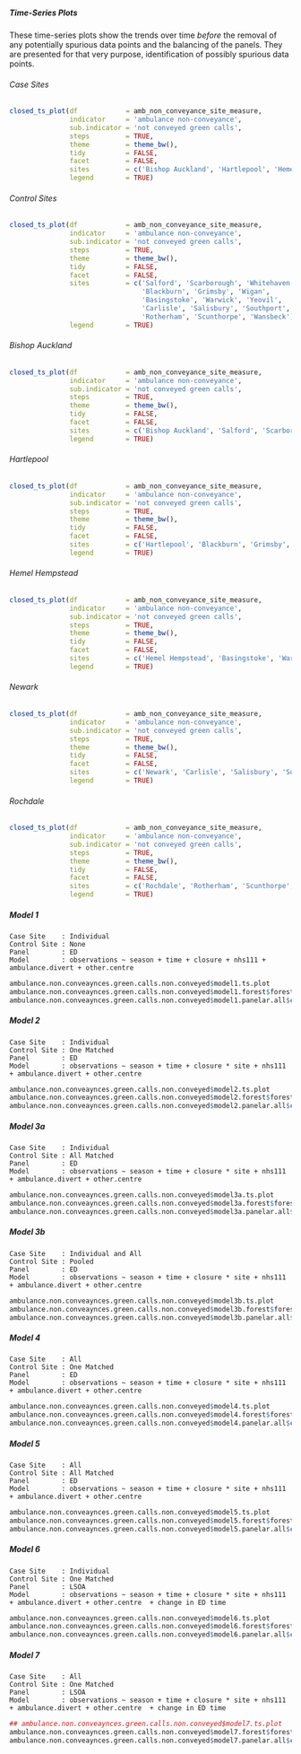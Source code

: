 ##### Time-Series Plots

These time-series plots show the trends over time *before* the removal of any potentially spurious data points and the balancing of the panels.  They are presented for that very purpose, identification of possibly spurious data points.

###### Case Sites

```r
closed_ts_plot(df            = amb_non_conveyance_site_measure,
               indicator     = 'ambulance non-conveyance',
               sub.indicator = 'not conveyed green calls',
               steps         = TRUE,
               theme         = theme_bw(),
               tidy          = FALSE,
               facet         = FALSE,
               sites         = c('Bishop Auckland', 'Hartlepool', 'Hemel Hempstead', 'Newark', 'Rochdale'),
               legend        = TRUE)
```

###### Control Sites

```r
closed_ts_plot(df            = amb_non_conveyance_site_measure,
               indicator     = 'ambulance non-conveyance',
               sub.indicator = 'not conveyed green calls',
               steps         = TRUE,
               theme         = theme_bw(),
               tidy          = FALSE,
               facet         = FALSE,
               sites         = c('Salford', 'Scarborough', 'Whitehaven',
                                 'Blackburn', 'Grimsby', 'Wigan',
                                 'Basingstoke', 'Warwick', 'Yeovil',
                                 'Carlisle', 'Salisbury', 'Southport',
                                 'Rotherham', 'Scunthorpe', 'Wansbeck'),
               legend        = TRUE)
```

###### Bishop Auckland

```r
closed_ts_plot(df            = amb_non_conveyance_site_measure,
               indicator     = 'ambulance non-conveyance',
               sub.indicator = 'not conveyed green calls',
               steps         = TRUE,
               theme         = theme_bw(),
               tidy          = FALSE,
               facet         = FALSE,
               sites         = c('Bishop Auckland', 'Salford', 'Scarborough', 'Whitehaven'),
               legend        = TRUE)
```

###### Hartlepool

```r
closed_ts_plot(df            = amb_non_conveyance_site_measure,
               indicator     = 'ambulance non-conveyance',
               sub.indicator = 'not conveyed green calls',
               steps         = TRUE,
               theme         = theme_bw(),
               tidy          = FALSE,
               facet         = FALSE,
               sites         = c('Hartlepool', 'Blackburn', 'Grimsby', 'Wigan'),
               legend        = TRUE)
```

###### Hemel Hempstead

```r
closed_ts_plot(df            = amb_non_conveyance_site_measure,
               indicator     = 'ambulance non-conveyance',
               sub.indicator = 'not conveyed green calls',
               steps         = TRUE,
               theme         = theme_bw(),
               tidy          = FALSE,
               facet         = FALSE,
               sites         = c('Hemel Hempstead', 'Basingstoke', 'Warwick', 'Yeovil'),
               legend        = TRUE)
```

###### Newark

```r
closed_ts_plot(df            = amb_non_conveyance_site_measure,
               indicator     = 'ambulance non-conveyance',
               sub.indicator = 'not conveyed green calls',
               steps         = TRUE,
               theme         = theme_bw(),
               tidy          = FALSE,
               facet         = FALSE,
               sites         = c('Newark', 'Carlisle', 'Salisbury', 'Southport'),
               legend        = TRUE)
```

###### Rochdale

```r
closed_ts_plot(df            = amb_non_conveyance_site_measure,
               indicator     = 'ambulance non-conveyance',
               sub.indicator = 'not conveyed green calls',
               steps         = TRUE,
               theme         = theme_bw(),
               tidy          = FALSE,
               facet         = FALSE,
               sites         = c('Rochdale', 'Rotherham', 'Scunthorpe', 'Wansbeck'),
               legend        = TRUE)
```


##### Model 1
`Case Site    : Individual`\
`Control Site : None`\
`Panel        : ED`\
`Model        : observations ~ season + time + closure + nhs111 + ambulance.divert + other.centre `\

```r
ambulance.non.conveaynces.green.calls.non.conveyed$model1.ts.plot
ambulance.non.conveaynces.green.calls.non.conveyed$model1.forest$forest
ambulance.non.conveaynces.green.calls.non.conveyed$model1.panelar.all$coef[3:8] %>% kable(caption = ambulance.non.conveaynces.green.calls.non.conveyed$model1.panelar.all$caption)
```

##### Model 2

`Case Site    : Individual`\
`Control Site : One Matched`\
`Panel        : ED`\
`Model        : observations ~ season + time + closure * site + nhs111 + ambulance.divert + other.centre `\

```r
ambulance.non.conveaynces.green.calls.non.conveyed$model2.ts.plot
ambulance.non.conveaynces.green.calls.non.conveyed$model2.forest$forest
ambulance.non.conveaynces.green.calls.non.conveyed$model2.panelar.all$coef[3:8] %>% kable(caption = ambulance.non.conveaynces.green.calls.non.conveyed$model2.panelar.all$caption)
```

##### Model 3a

`Case Site    : Individual`\
`Control Site : All Matched`\
`Panel        : ED`\
`Model        : observations ~ season + time + closure * site + nhs111 + ambulance.divert + other.centre `\

```r
ambulance.non.conveaynces.green.calls.non.conveyed$model3a.ts.plot
ambulance.non.conveaynces.green.calls.non.conveyed$model3a.forest$forest
ambulance.non.conveaynces.green.calls.non.conveyed$model3a.panelar.all$coef[3:8] %>% kable(caption = ambulance.non.conveaynces.green.calls.non.conveyed$model3a.panelar.all$caption)
```


##### Model 3b

`Case Site    : Individual and All`\
`Control Site : Pooled`\
`Panel        : ED`\
`Model        : observations ~ season + time + closure * site + nhs111 + ambulance.divert + other.centre`\

```r
ambulance.non.conveaynces.green.calls.non.conveyed$model3b.ts.plot
ambulance.non.conveaynces.green.calls.non.conveyed$model3b.forest$forest
ambulance.non.conveaynces.green.calls.non.conveyed$model3b.panelar.all$coef[3:8] %>% kable(caption = ambulance.non.conveaynces.green.calls.non.conveyed$model3b.panelar.all$caption)
```

##### Model 4

`Case Site    : All`\
`Control Site : One Matched`\
`Panel        : ED`\
`Model        : observations ~ season + time + closure * site + nhs111 + ambulance.divert + other.centre `\

```r
ambulance.non.conveaynces.green.calls.non.conveyed$model4.ts.plot
ambulance.non.conveaynces.green.calls.non.conveyed$model4.forest$forest
ambulance.non.conveaynces.green.calls.non.conveyed$model4.panelar.all$coef[3:9] %>% kable(caption = ambulance.non.conveaynces.green.calls.non.conveyed$model4.panelar.all$caption)
```

##### Model 5

`Case Site    : All`\
`Control Site : All Matched`\
`Panel        : ED`\
`Model        : observations ~ season + time + closure * site + nhs111 + ambulance.divert + other.centre `\


```r
ambulance.non.conveaynces.green.calls.non.conveyed$model5.ts.plot
ambulance.non.conveaynces.green.calls.non.conveyed$model5.forest$forest
ambulance.non.conveaynces.green.calls.non.conveyed$model5.panelar.all$coef[3:9] %>% kable(caption = ambulance.non.conveaynces.green.calls.non.conveyed$model5.panelar.all$caption)
```

##### Model 6

`Case Site    : Individual`\
`Control Site : One Matched`\
`Panel        : LSOA`\
`Model        : observations ~ season + time + closure * site + nhs111 + ambulance.divert + other.centre  + change in ED time`\

```r
ambulance.non.conveaynces.green.calls.non.conveyed$model6.ts.plot
ambulance.non.conveaynces.green.calls.non.conveyed$model6.forest$forest
ambulance.non.conveaynces.green.calls.non.conveyed$model6.panelar.all$coef[3:8] %>% kable(caption = ambulance.non.conveaynces.green.calls.non.conveyed$model6.panelar.all$caption)
```

##### Model 7

`Case Site    : All`\
`Control Site : One Matched`\
`Panel        : LSOA`\
`Model        : observations ~ season + time + closure * site + nhs111 + ambulance.divert + other.centre  + change in ED time`\

```r
## ambulance.non.conveaynces.green.calls.non.conveyed$model7.ts.plot
ambulance.non.conveaynces.green.calls.non.conveyed$model7.forest$forest
ambulance.non.conveaynces.green.calls.non.conveyed$model7.panelar.all$coef[3:8] %>% kable(caption = ambulance.non.conveaynces.green.calls.non.conveyed$model7.panelar.all$caption)
```

